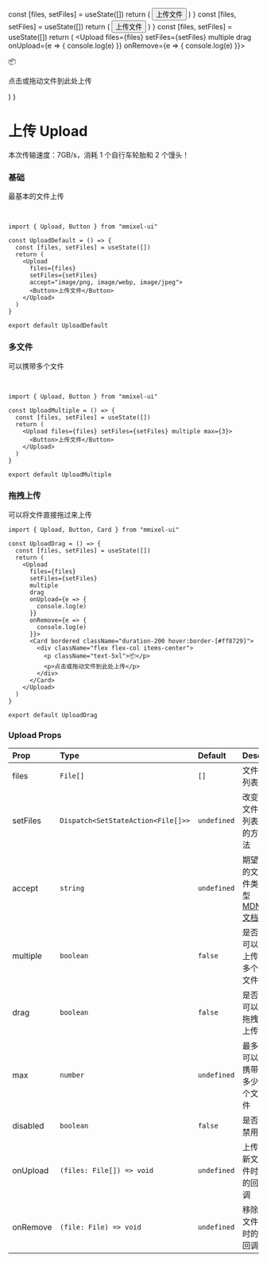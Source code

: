 
  const [files, setFiles] = useState([])
  return (
    <Upload
      files={files}
      setFiles={setFiles}
      accept="image/png, image/webp, image/jpeg">
      <Button>上传文件</Button>
    </Upload>
  )
}
  const [files, setFiles] = useState([])
  return (
    <Upload files={files} setFiles={setFiles} multiple max={3}>
      <Button>上传文件</Button>
    </Upload>
  )
}
  const [files, setFiles] = useState([])
  return (
    <Upload
      files={files}
      setFiles={setFiles}
      multiple
      drag
      onUpload={e => {
        console.log(e)
      }}
      onRemove={e => {
        console.log(e)
      }}>
      <Card bordered className="duration-200 hover:border-[#ff8729]">
        <div className="flex flex-col items-center">
          <p className="text-5xl">📦</p>
          <p>点击或拖动文件到此处上传</p>
        </div>
      </Card>
    </Upload>
  )
}

# 上传 Upload

本次传输速度：7GB/s，消耗 1 个自行车轮胎和 2 个馒头！

### 基础

最基本的文件上传

<br />

<UploadDefault />

```tsx copy
import { Upload, Button } from "mmixel-ui"

const UploadDefault = () => {
  const [files, setFiles] = useState([])
  return (
    <Upload
      files={files}
      setFiles={setFiles}
      accept="image/png, image/webp, image/jpeg">
      <Button>上传文件</Button>
    </Upload>
  )
}

export default UploadDefault
```

### 多文件

可以携带多个文件

<br />

<UploadMultiple />

```tsx copy
import { Upload, Button } from "mmixel-ui"

const UploadMultiple = () => {
  const [files, setFiles] = useState([])
  return (
    <Upload files={files} setFiles={setFiles} multiple max={3}>
      <Button>上传文件</Button>
    </Upload>
  )
}

export default UploadMultiple
```

### 拖拽上传

可以将文件直接拖过来上传

<UploadDrag />

```tsx copy
import { Upload, Button, Card } from "mmixel-ui"

const UploadDrag = () => {
  const [files, setFiles] = useState([])
  return (
    <Upload
      files={files}
      setFiles={setFiles}
      multiple
      drag
      onUpload={e => {
        console.log(e)
      }}
      onRemove={e => {
        console.log(e)
      }}>
      <Card bordered className="duration-200 hover:border-[#ff8729]">
        <div className="flex flex-col items-center">
          <p className="text-5xl">📦</p>
          <p>点击或拖动文件到此处上传</p>
        </div>
      </Card>
    </Upload>
  )
}

export default UploadDrag
```

### Upload Props

| Prop     | Type                               | Default     | Desc                                                                                                   |
| :------- | :--------------------------------- | :---------- | :----------------------------------------------------------------------------------------------------- |
| files    | `File[]`                           | `[]`        | 文件列表                                                                                               |
| setFiles | `Dispatch<SetStateAction<File[]>>` | `undefined` | 改变文件列表的方法                                                                                     |
| accept   | `string`                           | `undefined` | 期望的文件类型 [MDN 文档](https://developer.mozilla.org/en-US/docs/Web/HTML/Element/input/file#accept) |
| multiple | `boolean`                          | `false`     | 是否可以上传多个文件                                                                                   |
| drag     | `boolean`                          | `false`     | 是否可以拖拽上传                                                                                       |
| max      | `number`                           | `undefined` | 最多可以携带多少个文件                                                                                 |
| disabled | `boolean`                          | `false`     | 是否禁用                                                                                               |
| onUpload | `(files: File[]) => void`          | `undefined` | 上传新文件时的回调                                                                                     |
| onRemove | `(file: File) => void`             | `undefined` | 移除文件时的回调                                                                                       |
